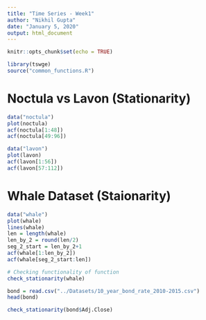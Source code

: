 ```yaml
---
title: "Time Series - Week1"
author: "Nikhil Gupta"
date: "January 5, 2020"
output: html_document
---
```


```r
knitr::opts_chunk$set(echo = TRUE)
```

```r
library(tswge)
source("common_functions.R")
```

# Noctula vs Lavon (Stationarity)

```r
data("noctula")
plot(noctula)
acf(noctula[1:48])
acf(noctula[49:96])
```

```r
data("lavon") 
plot(lavon)
acf(lavon[1:56])
acf(lavon[57:112])
```


# Whale Dataset (Staionarity)

```r
data("whale")
plot(whale)
lines(whale)
len = length(whale)
len_by_2 = round(len/2)
seg_2_start = len_by_2+1
acf(whale[1:len_by_2])
acf(whale[seg_2_start:len])
```

```r
# Checking functionality of function
check_stationarity(whale)
```


```r
bond = read.csv("../Datasets/10_year_bond_rate_2010-2015.csv")
head(bond)

check_stationarity(bond$Adj.Close)

```

```r

```


